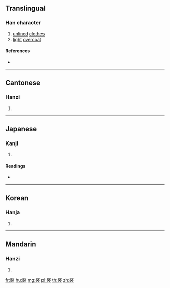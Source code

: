 {{character info/new}}
==Translingual==

===Han character===
{{Han char|rn=145|rad=衣|as=10|sn=16|four=19732|canj=SFYHV|ids=⿱耿衣}}

# [[unlined]] [[clothes]]
# [[light]] [[overcoat]]

====References====
* {{Han ref|kx=1122.180|dkj=34499|dj=1590.110|hdz=53105.050|uh=8927|ud=35111|bh=EB75|bd=60277}}

----

==Cantonese==

===Hanzi===
{{yue-hanzi|jyut=|y=gwing2}}

# {{defn|lang=yue|sort=衣10}}

----

==Japanese==

===Kanji===
{{ja-kanji|grade=|rs=衣10}}

# {{defn|lang=ja|sort=衣10}}

====Readings====
* {{ja-readings|on=[[けい]] (kei), [[きょう]] (kyō)|kun=[[ひとえ]] (hitoe)|nanori=}}

----

==Korean==

===Hanja===
{{ko-hanja|hangeul=경|eumhun=|rv=gyeong|mr=kyŏng|y=kyeng}}

# {{defn|lang=ko|sort=衣10}}

----

==Mandarin==

===Hanzi===
{{cmn-hanzi|pin=[[jiǒng]] ([[jiong3]])|wg=chiung<sup>3</sup>}}

# {{defn|lang=cmn|sort=衣10}}

[[fr:褧]]
[[hu:褧]]
[[mg:褧]]
[[pl:褧]]
[[th:褧]]
[[zh:褧]]